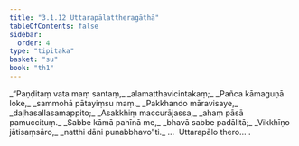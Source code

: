 ```yaml
---
title: "3.1.12 Uttarapālattheragāthā"
tableOfContents: false
sidebar:
  order: 4
type: "tipitaka"
basket: "su"
book: "th1"
---
```



<DynamicBreadcrumb />

<Division number="252" book="th1" bookNo="19" page="266">

<Paragraph number="478" type="verses" book="th1">
_“Paṇḍitaṃ vata maṃ santaṃ,_  
_alamatthavicintakaṃ;_  
_Pañca kāmaguṇā loke,_  
_sammohā pātayiṃsu maṃ._  

</Paragraph>

</Division>
<Division number="253" book="th1" bookNo="19" page="266">

<Paragraph number="479" type="verses" book="th1">
_Pakkhando māravisaye,_  
_daḷhasallasamappito;_  
_Asakkhiṃ maccurājassa,_  
_ahaṃ pāsā pamuccituṃ._  

</Paragraph>

</Division>
<Division number="254" book="th1" bookNo="19" page="267">

<Paragraph number="480" type="verses" book="th1">
_Sabbe kāmā pahīnā me,_  
_bhavā sabbe padālitā;_  
_Vikkhīṇo jātisaṃsāro,_  
_natthi dāni punabbhavo”ti._  


</Paragraph>
</Division>

<Paragraph number="481" type="center" book="th1">
…  Uttarapālo thero… .
</Paragraph>